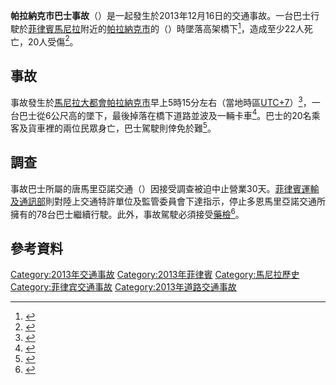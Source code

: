 {{Infobox bus accident
|title       = 帕拉納克市巴士事故
|image       = [[File:Luzon_expressways_map_slex.png|250px]]
|caption     = [[呂宋島|呂宋島]]的高速公路地圖。<br>圖中紅線為事故路線{{link-en|南呂宋高速公路|South Luzon Expressway}}。
|date        = 2013年12月16日
|time        = 5:15
|location    = {{link-en|南呂宋高速公路|South Luzon Expressway}}（{{link-en|馬尼拉大都會天路|Metro Manila Skyway}}）<br>[[帕拉納克市|帕拉納克市]]與[[達義市|達義市]]之間的路段
|country     = {{PHI}}
|type        = 
|cause       = 
|buses       = 1
|other       = 
|pax         = 42
|peds        = 
|deaths      = 22
|injuries    = 20
|damage      = 2（一台巴士及卡車）
|property    =
}}
'''帕拉納克市巴士事故'''（{{lang-en|Parañaque bus accident}}）是一起發生於2013年12月16日的交通事故。一台巴士行駛於[[菲律賓|菲律賓]][[馬尼拉|馬尼拉]]附近的[[帕拉納克市|帕拉納克市]]的{{link-en|南呂宋高速公路|South Luzon Expressway}}（{{link-en|馬尼拉大都會天路|Metro Manila Skyway}}）時墜落高架橋下<ref>{{cite web|title=Philippines bus crash kills 21|url=http://www.bbc.co.uk/news/world-asia-25396084|publisher=[[BBC_News|BBC News]]|accessdate=2013-12-16|archive-date=2020-11-11|archive-url=https://web.archive.org/web/20201111192134/https://www.bbc.co.uk/news/world-asia-25396084|dead-url=no}}</ref>，造成至少22人死亡，20人受傷<ref>{{cite web|last=Mogato|first=Manuel|title=Commuter bus crashes off Philippine highway onto van, 22 dead: police|url=http://www.reuters.com/article/2013/12/16/us-philippines-accident-idUSBRE9BF03D20131216|publisher=[[路透社|路透社]]|accessdate=2013-12-16|archive-date=2015-09-24|archive-url=https://web.archive.org/web/20150924191754/http://www.reuters.com/article/2013/12/16/us-philippines-accident-idUSBRE9BF03D20131216|dead-url=yes}}</ref>。

== 事故 ==
事故發生於[[馬尼拉大都會|馬尼拉大都會]][[帕拉納克市|帕拉納克市]]早上5時15分左右（當地時區[[UTC+7|UTC+7]]）<ref>{{cite web|title=Bus falls off freeway, kills 15 in Philippines|url=http://edition.cnn.com/2013/12/15/world/asia/philippines-bus-crash/|publisher=CNN|accessdate=2013-12-16|archive-date=2020-11-18|archive-url=https://web.archive.org/web/20201118111855/http://edition.cnn.com/2013/12/15/world/asia/philippines-bus-crash/|dead-url=no}}</ref>，一台巴士從6公尺高的{{link-en|南呂宋高速公路|South Luzon Expressway}}墜下，最後掉落在橋下道路並波及一輛卡車<ref>{{cite web|last=Placido|first=Dharel|title=Don Mariano bus falls off Skyway; scores dead|url=http://www.abs-cbnnews.com/nation/metro-manila/12/15/13/least-15-dead-bus-falls-skyway|publisher=ABS-CBN News|accessdate=2013-12-16|archive-date=2014-12-27|archive-url=https://web.archive.org/web/20141227145134/http://www.abs-cbnnews.com/nation/metro-manila/12/15/13/least-15-dead-bus-falls-skyway|dead-url=no}}</ref>。巴士的20名乘客及貨車裡的兩位民眾身亡，巴士駕駛則倖免於難<ref>{{cite web|title=Philippines bus plunges off highway, killing 22|url=http://www.theaustralian.com.au/news/world/philippines-bus-plunges-off-highway-killing-22/story-e6frg6so-1226784244245|publisher=AFP via The Australian|accessdate=2013-12-16|archive-date=2013-12-16|archive-url=https://web.archive.org/web/20131216132042/http://www.theaustralian.com.au/news/world/philippines-bus-plunges-off-highway-killing-22/story-e6frg6so-1226784244245|dead-url=no}}</ref>。

== 調查 ==
事故巴士所屬的唐馬里亞諾交通（{{lang-en|Don Mariano Transit}}）因接受調查被迫中止營業30天。[[菲律賓運輸及通訊部|菲律賓運輸及通訊部]]則對陸上交通特許單位及監管委員會下達指示，停止多恩馬里亞諾交通所擁有的78台巴士繼續行駛。此外，事故駕駛必須接受[[藥檢|藥檢]]<ref>{{cite web|title=Driver of ill-fated Don Mariano bus to undergo drug test|url=http://www.gmanetwork.com/news/story/340001/news/metromanila/driver-of-ill-fated-don-mariano-bus-to-undergo-drug-test|publisher=GMA News|accessdate=2013-12-16|archive-date=2013-12-17|archive-url=https://web.archive.org/web/20131217032352/http://www.gmanetwork.com/news/story/340001/news/metromanila/driver-of-ill-fated-don-mariano-bus-to-undergo-drug-test|dead-url=no}}</ref>。

== 參考資料 ==
{{reflist}}

{{DEFAULTSORT:Paranaque bus accident}}
[[Category:2013年交通事故|Category:2013年交通事故]]
[[Category:2013年菲律賓|Category:2013年菲律賓]]
[[Category:馬尼拉歷史|Category:馬尼拉歷史]]
[[Category:菲律宾交通事故|Category:菲律宾交通事故]]
[[Category:2013年道路交通事故|Category:2013年道路交通事故]]